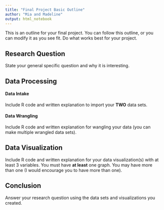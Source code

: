 ```yaml
---
title: "Final Project Basic Outline"
author: "Mia and Madeline"
output: html_notebook
---
```


This is an outline for your final project. You can follow this outline, or you can modify it as you see fit. Do what works best for your project. 

## Research Question 

State your general specific question and why it is interesting. 



## Data Processing 

#### Data Intake 

Include R code and written explanation to import your **TWO** data sets.

#### Data Wrangling 

Include R code and written explanation for wangling your data (you can make multiple wrangled data sets). 




## Data Visualization

Include R code and written explanation for your data visualization(s) with at least 3 variables. You must have **at least** one graph. You may have more than one (I would encourage you to have more than one). 




## Conclusion

Answer your research question using the data sets and visualizations you created. 